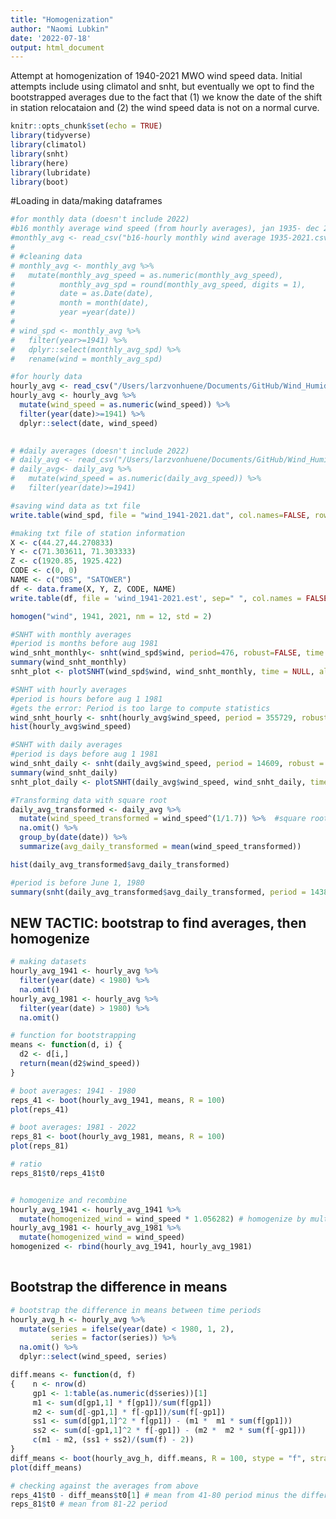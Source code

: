 ```yaml
---
title: "Homogenization"
author: "Naomi Lubkin"
date: '2022-07-18'
output: html_document
---
```

Attempt at homogenization of 1940-2021 MWO wind speed data. Initial attempts include using climatol and snht, but eventually we opt to find the bootstrapped averages due to the fact that (1) we know the date of the shift in station relocataion and (2) the wind speed data is not on a normal curve.

```r
knitr::opts_chunk$set(echo = TRUE)
library(tidyverse)
library(climatol)
library(snht)
library(here)
library(lubridate)
library(boot)
```

#Loading in data/making dataframes
```r
#for monthly data (doesn't include 2022)
#b16 monthly average wind speed (from hourly averages), jan 1935- dec 2021
#monthly_avg <- read_csv("b16-hourly monthly wind average 1935-2021.csv")
#
# #cleaning data 
# monthly_avg <- monthly_avg %>%
#   mutate(monthly_avg_speed = as.numeric(monthly_avg_speed), 
#          monthly_avg_spd = round(monthly_avg_speed, digits = 1), 
#          date = as.Date(date), 
#          month = month(date), 
#          year =year(date)) 
# 
# wind_spd <- monthly_avg %>%
#   filter(year>=1941) %>% 
#   dplyr::select(monthly_avg_spd) %>% 
#   rename(wind = monthly_avg_spd)

#for hourly data
hourly_avg <- read_csv("/Users/larzvonhuene/Documents/GitHub/Wind_Humidity_Project_2022/Data/wind_from_wind_1941_2022_rmd.csv")
hourly_avg <- hourly_avg %>%
  mutate(wind_speed = as.numeric(wind_speed)) %>%
  filter(year(date)>=1941) %>% 
  dplyr::select(date, wind_speed)
  

# #daily averages (doesn't include 2022)
# daily_avg <- read_csv("/Users/larzvonhuene/Documents/GitHub/Wind_Humidity_Project_2022/Data/b16-hourly daily wind average 1935-2021.csv")
# daily_avg<- daily_avg %>%
#   mutate(wind_speed = as.numeric(daily_avg_speed)) %>%
#   filter(year(date)>=1941)
```


```r
#saving wind data as txt file
write.table(wind_spd, file = "wind_1941-2021.dat", col.names=FALSE, row.names = FALSE)

#making txt file of station information 
X <- c(44.27,44.270833)
Y <- c(71.303611, 71.303333)
Z <- c(1920.85, 1925.422)
CODE <- c(0, 0)
NAME <- c("OBS", "SATOWER")
df <- data.frame(X, Y, Z, CODE, NAME)
write.table(df, file = 'wind_1941-2021.est', sep=" ", col.names = FALSE, row.names = FALSE)

homogen("wind", 1941, 2021, nm = 12, std = 2)
```


```r
#SNHT with monthly averages
#period is months before aug 1981
wind_snht_monthly<- snht(wind_spd$wind, period=476, robust=FALSE, time =NULL)
summary(wind_snht_monthly)
snht_plot <- plotSNHT(wind_spd$wind, wind_snht_monthly, time = NULL, alpha = 0.05)

#SNHT with hourly averages 
#period is hours before aug 1 1981
#gets the error: Period is too large to compute statistics
wind_snht_hourly <- snht(hourly_avg$wind_speed, period = 355729, robust = FALSE, time = NULL)
hist(hourly_avg$wind_speed)

#SNHT with daily averages
#period is days before aug 1 1981
wind_snht_daily <- snht(daily_avg$wind_speed, period = 14609, robust = FALSE, time = NULL)
summary(wind_snht_daily)
snht_plot_daily <- plotSNHT(daily_avg$wind_speed, wind_snht_daily, time=NULL, alpha = 0.05)
```

```r
#Transforming data with square root
daily_avg_transformed <- daily_avg %>% 
  mutate(wind_speed_transformed = wind_speed^(1/1.7)) %>%  #square root transformation
  na.omit() %>% 
  group_by(date(date)) %>% 
  summarize(avg_daily_transformed = mean(wind_speed_transformed))

hist(daily_avg_transformed$avg_daily_transformed)

#period is before June 1, 1980
summary(snht(daily_avg_transformed$avg_daily_transformed, period = 14381))

```


## NEW TACTIC: bootstrap to find averages, then homogenize
```r
# making datasets
hourly_avg_1941 <- hourly_avg %>% 
  filter(year(date) < 1980) %>% 
  na.omit()
hourly_avg_1981 <- hourly_avg %>% 
  filter(year(date) > 1980) %>% 
  na.omit()

# function for bootstrapping
means <- function(d, i) {
  d2 <- d[i,]
  return(mean(d2$wind_speed)) 
}

# boot averages: 1941 - 1980
reps_41 <- boot(hourly_avg_1941, means, R = 100)
plot(reps_41)

# boot averages: 1981 - 2022
reps_81 <- boot(hourly_avg_1981, means, R = 100)
plot(reps_81)

# ratio
reps_81$t0/reps_41$t0


# homogenize and recombine 
hourly_avg_1941 <- hourly_avg_1941 %>% 
  mutate(homogenized_wind = wind_speed * 1.056282) # homogenize by multiplying first era by 1.05
hourly_avg_1981 <- hourly_avg_1981 %>% 
  mutate(homogenized_wind = wind_speed)
homogenized <- rbind(hourly_avg_1941, hourly_avg_1981)
  
```


## Bootstrap the difference in means
```r
# bootstrap the difference in means between time periods
hourly_avg_h <- hourly_avg %>% 
  mutate(series = ifelse(year(date) < 1980, 1, 2),
         series = factor(series)) %>% 
  na.omit() %>% 
  dplyr::select(wind_speed, series) 

diff.means <- function(d, f)
{    n <- nrow(d)
     gp1 <- 1:table(as.numeric(d$series))[1]
     m1 <- sum(d[gp1,1] * f[gp1])/sum(f[gp1])
     m2 <- sum(d[-gp1,1] * f[-gp1])/sum(f[-gp1])
     ss1 <- sum(d[gp1,1]^2 * f[gp1]) - (m1 *  m1 * sum(f[gp1]))
     ss2 <- sum(d[-gp1,1]^2 * f[-gp1]) - (m2 *  m2 * sum(f[-gp1]))
     c(m1 - m2, (ss1 + ss2)/(sum(f) - 2))
}
diff_means <- boot(hourly_avg_h, diff.means, R = 100, stype = "f", strata = as.vector(hourly_avg_h$series))
plot(diff_means)

# checking against the averages from above
reps_41$t0 - diff_means$t0[1] # mean from 41-80 period minus the difference in means
reps_81$t0 # mean from 81-22 period
```


